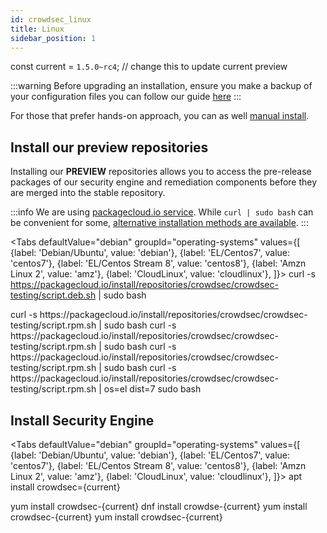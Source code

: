 ```yaml
---
id: crowdsec_linux
title: Linux
sidebar_position: 1
---
```


const current = `1.5.0~rc4`; // change this to update current preview

:::warning
Before upgrading an installation, ensure you make a backup of your configuration files you can follow our guide [here](backup_guide/)
:::

For those that prefer hands-on approach, you can as well [manual install](building.md).

## Install our preview repositories

Installing our **PREVIEW** repositories allows you to access the pre-release packages of our security engine and remediation components before they are merged into the stable repository.

:::info
We are using [packagecloud.io service](https://packagecloud.io/crowdsec/crowdsec-testing/).
While `curl | sudo bash` can be convenient for some, [alternative installation methods are available](https://packagecloud.io/crowdsec/crowdsec-testing/install#manual).
:::


<Tabs
  defaultValue="debian"
  groupId="operating-systems"
  values={[
    {label: 'Debian/Ubuntu', value: 'debian'},
    {label: 'EL/Centos7', value: 'centos7'},
    {label: 'EL/Centos Stream 8', value: 'centos8'},
    {label: 'Amzn Linux 2', value: 'amz'},
    {label: 'CloudLinux', value: 'cloudlinux'},
  ]}>
  <TabItem value="debian">
    <CodeBlock className="language-bash">curl -s https://packagecloud.io/install/repositories/crowdsec/crowdsec-testing/script.deb.sh | sudo bash</CodeBlock>
  </TabItem>
  
  <TabItem value="centos7">
    <CodeBlock className="language-bash">curl -s https://packagecloud.io/install/repositories/crowdsec/crowdsec-testing/script.rpm.sh | sudo bash</CodeBlock>
  </TabItem>

  <TabItem value="centos8">
    <CodeBlock className="language-bash">curl -s https://packagecloud.io/install/repositories/crowdsec/crowdsec-testing/script.rpm.sh | sudo bash</CodeBlock>
  </TabItem>

  <TabItem value="amz">
    <CodeBlock className="language-bash">curl -s https://packagecloud.io/install/repositories/crowdsec/crowdsec-testing/script.rpm.sh | sudo bash</CodeBlock>
  </TabItem>

  <TabItem value="cloudlinux">
    <CodeBlock className="language-bash">curl -s https://packagecloud.io/install/repositories/crowdsec/crowdsec-testing/script.rpm.sh | os=el dist=7 sudo bash</CodeBlock>
  </TabItem>
</Tabs>



## Install Security Engine

<Tabs
  defaultValue="debian"
  groupId="operating-systems"
  values={[
    {label: 'Debian/Ubuntu', value: 'debian'},
    {label: 'EL/Centos7', value: 'centos7'},
    {label: 'EL/Centos Stream 8', value: 'centos8'},
    {label: 'Amzn Linux 2', value: 'amz'},
    {label: 'CloudLinux', value: 'cloudlinux'},
  ]}>
  <TabItem value="debian">
    <CodeBlock className="language-bash">apt install crowdsec={current}</CodeBlock>
  </TabItem>
  
  <TabItem value="centos7">
    <CodeBlock className="language-bash">yum install crowdsec-{current}</CodeBlock>
  </TabItem>

  <TabItem value="centos8">
    <CodeBlock className="language-bash">dnf install crowdse-{current}</CodeBlock>
  </TabItem>

  <TabItem value="amz">
    <CodeBlock className="language-bash">yum install crowdsec-{current}</CodeBlock>
  </TabItem>

  <TabItem value="cloudlinux">
    <CodeBlock className="language-bash">yum install crowdsec-{current}</CodeBlock>
  </TabItem>
</Tabs>